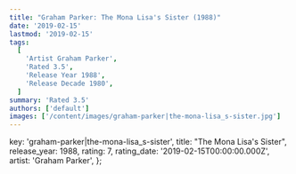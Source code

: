 ```yaml
---
title: "Graham Parker: The Mona Lisa's Sister (1988)"
date: '2019-02-15'
lastmod: '2019-02-15'
tags:
  [
    'Artist Graham Parker',
    'Rated 3.5',
    'Release Year 1988',
    'Release Decade 1980',
  ]
summary: 'Rated 3.5'
authors: ['default']
images: ['/content/images/graham-parker|the-mona-lisa_s-sister.jpg']
---
```


  key: 'graham-parker|the-mona-lisa_s-sister',
  title: "The Mona Lisa's Sister",
  release_year: 1988,
  rating: 7,
  rating_date: '2019-02-15T00:00:00.000Z',
  artist: 'Graham Parker',
};

<MusicRating data={data} />
